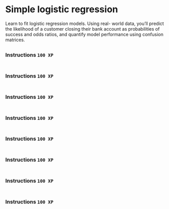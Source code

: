 # Simple logistic regression

Learn to fit logistic regression models. Using real-
world data, you’ll predict the likelihood of a 
customer closing their bank account as probabilities 
of success and odds ratios, and quantify model 
performance using confusion matrices.

##

### Instructions `100 XP` {.unnumbered}

```.r

```

##

### Instructions `100 XP` {.unnumbered}

```.r

```
##

### Instructions `100 XP` {.unnumbered}

```.r

```
##

### Instructions `100 XP` {.unnumbered}

```.r

```
##

### Instructions `100 XP` {.unnumbered}

```.r

```
##

### Instructions `100 XP` {.unnumbered}

```.r

```
##

### Instructions `100 XP` {.unnumbered}

```.r

```
##

### Instructions `100 XP` {.unnumbered}

```.r

```